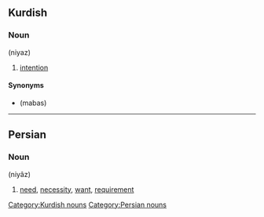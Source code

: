 ==Kurdish==

===Noun===
'''{{FAchar|نیاز}}''' (niyaz)

# [[intention]]

====Synonyms====
*{{KUchar|[[مه‌به‌س]]}} (mabas)

[[Category:Kurdish nouns]]

----

==Persian==

===Noun===
'''{{fa-Arab|نیاز}}''' (niyâz)

# [[need]], [[necessity]], [[want]], [[requirement]]

[[Category:Persian nouns]]